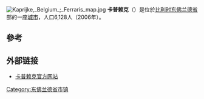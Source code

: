 {{Unreferenced|time=2018-08-11T12:43:20+00:00}}
{{Infobox Belgium municipality
|name=卡普赖克
|picture= Kaprijke, stadhuis oeg44708 foto3 2013-05-05 13.46.jpg
|picture-legend= 卡普赖克市政廳
|map=MnpKaprijkeLocation1.png
|map-legend=Location of Kaprijke in East Flanders
|arms=Blason ville be Kaprijke.svg
|flag=Flag of Kaprijke.svg
|region={{BE-REG-FLE}}
|community={{BE-NL}}
|province={{BE-PROV-OV}}
|arrondissement=[[埃克洛區|埃克洛區]]
|nis=43007
|pyramid-date=
|0-19=
|20-64=
|65=
|foreigners=
|foreigners-date=
|mayor=Pieter Claeys
|majority=CD&V / NV-A / Groen /onafhankelijken
|postal-codes=9970, 9971
|telephone-area=09
|web=[http://www.kaprijke.be/ www.kaprijke.be]
|coordinates = {{coord|51|13|N|03|36|E|region:BE|display=inline,title}}
}}
[[File:Kaprijke,_Belgium_;_Ferraris_map.jpg|thumb]]
'''卡普赖克'''（{{lang-nl|Kaprijke}}）是位於[[比利时|比利时]][[东佛兰德省|东佛兰德省]]部的一座[[城市|城市]]，人口6,128人（2006年）。

==參考==
{{reflist}}

==外部链接==
*[http://www.kaprijke.be/ 卡普赖克官方网站]{{Wayback|url=http://www.kaprijke.be/ |date=20080919224255 }}

{{东佛兰德省市区}}

{{Authority control}}
{{DEFAULTSORT:Kaprijke}}
{{Belgium-geo-stub}}

[[Category:东佛兰德省市镇|Category:东佛兰德省市镇]]